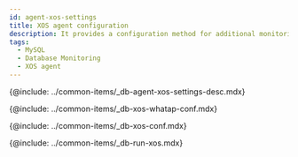 ```yaml
---
id: agent-xos-settings
title: XOS agent configuration
description: It provides a configuration method for additional monitoring of the database server resources.
tags:
  - MySQL
  - Database Monitoring
  - XOS agent
---
```



{@include: ../common-items/_db-agent-xos-settings-desc.mdx}

{@include: ../common-items/_db-xos-whatap-conf.mdx}

{@include: ../common-items/_db-xos-conf.mdx}

<FileOptNote ver='1.6.8'/>

{@include: ../common-items/_db-run-xos.mdx}  
